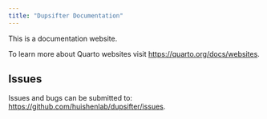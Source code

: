 ```yaml
---
title: "Dupsifter Documentation"
---
```


This is a documentation website.

To learn more about Quarto websites visit <https://quarto.org/docs/websites>.

## Issues

Issues and bugs can be submitted to:
[https://github.com/huishenlab/dupsifter/issues](https://github.com/huishenlab/dupsifter/issues).
